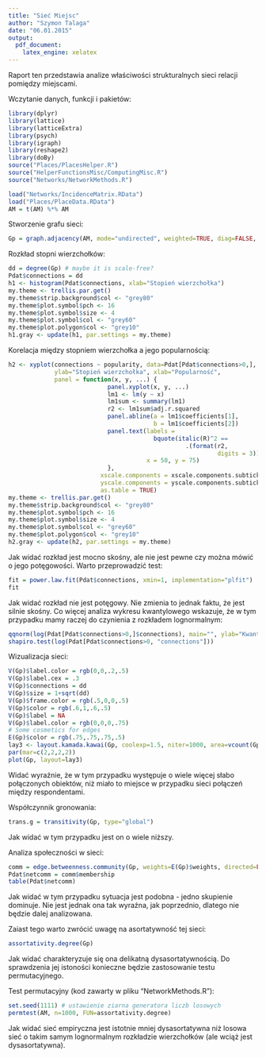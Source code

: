 ```yaml
---
title: "Sieć Miejsc"
author: "Szymon Talaga"
date: "06.01.2015"
output:
  pdf_document:
    latex_engine: xelatex
---
```


Raport ten przedstawia analize właściwości strukturalnych sieci relacji pomiędzy miejscami. 

Wczytanie danych, funkcji i pakietów:

```r
library(dplyr)
library(lattice)
library(latticeExtra)
library(psych)
library(igraph)
library(reshape2)
library(doBy)
source("Places/PlacesHelper.R")
source("HelperFunctionsMisc/ComputingMisc.R")
source("Networks/NetworkMethods.R")

load("Networks/IncidenceMatrix.RData")
load("Places/PlaceData.RData")
AM = t(AM) %*% AM
```

Stworzenie grafu sieci:

```r
Gp = graph.adjacency(AM, mode="undirected", weighted=TRUE, diag=FALSE, add.rownames=TRUE)
```

Rozkład stopni wierzchołków:

```r
dd = degree(Gp) # maybe it is scale-free?
Pdat$connections = dd
h1 <- histogram(Pdat$connections, xlab="Stopień wierzchołka")
my.theme <- trellis.par.get()
my.theme$strip.background$col <- "grey80"
my.theme$plot.symbol$pch <- 16
my.theme$plot.symbol$size <- 4
my.theme$plot.symbol$col <- "grey60"
my.theme$plot.polygon$col <- "grey10"
h1.gray <- update(h1, par.settings = my.theme)
```

Korelacja między stopniem wierzchołka a jego popularnością:

```r
h2 <- xyplot(connections ~ popularity, data=Pdat[Pdat$connections>0,], 
             ylab="Stopień wierzchołka", xlab="Popularność",
             panel = function(x, y, ...) {
                            panel.xyplot(x, y, ...)
                            lm1 <- lm(y ~ x)
                            lm1sum <- summary(lm1)
                            r2 <- lm1sum$adj.r.squared
                            panel.abline(a = lm1$coefficients[1], 
                                         b = lm1$coefficients[2])
                            panel.text(labels = 
                                         bquote(italic(R)^2 == 
                                                  .(format(r2, 
                                                           digits = 3))),
                                       x = 50, y = 75)
                            },
                          xscale.components = xscale.components.subticks,
                          yscale.components = yscale.components.subticks,
                          as.table = TRUE)
my.theme <- trellis.par.get()
my.theme$strip.background$col <- "grey80"
my.theme$plot.symbol$pch <- 16
my.theme$plot.symbol$size <- 4
my.theme$plot.symbol$col <- "grey60"
my.theme$plot.polygon$col <- "grey10"
h2.gray <- update(h2, par.settings = my.theme)
```

Jak widać rozkład jest mocno skośny, ale nie jest pewne czy można mówić o jego potęgowości. Warto przeprowadzić test:

```r
fit = power.law.fit(Pdat$connections, xmin=1, implementation="plfit")
fit
```

Jak widać rozkład nie jest potęgowy. Nie zmienia to jednak faktu, że jest silnie skośny. Co więcej analiza wykresu kwantylowego wskazuje, że w tym przypadku mamy raczej do czynienia z rozkładem lognormalnym:

```r
qqnorm(log(Pdat[Pdat$connections>0,]$connections), main="", ylab="Kwantyle teoretyczne", xlab="Kwantyle empiryczne", cex.lab=.8)
shapiro.test(log(Pdat[Pdat$connections>0, "connections"]))
```

Wizualizacja sieci:

```r
V(Gp)$label.color = rgb(0,0,.2,.5)
V(Gp)$label.cex = .3
V(Gp)$connections = dd
V(Gp)$size = 1+sqrt(dd)
V(Gp)$frame.color = rgb(.5,0,0,.5)
V(Gp)$color = rgb(.6,1,.6,.5)
V(Gp)$label = NA
V(Gp)$label.color = rgb(0,0,0,.75)
# Some cosmetics for edges
E(Gp)$color = rgb(.75,.75,.75,.5)
lay3 <- layout.kamada.kawai(Gp, coolexp=1.5, niter=1000, area=vcount(Gp)^3.5)
par(mar=c(2,2,2,2))
plot(Gp, layout=lay3)
```

Widać wyraźnie, że w tym przypadku występuje o wiele więcej słabo połączonych obiektów, niż miało to miejsce w przypadku sieci połączeń między respondentami.

Współczynnik gronowania:

```r
trans.g = transitivity(Gp, type="global")
```

Jak widać w tym przypadku jest on o wiele niższy.

Analiza społeczności w sieci:

```r
comm = edge.betweenness.community(Gp, weights=E(Gp)$weights, directed=FALSE)
Pdat$netcomm = comm$membership
table(Pdat$netcomm)
```

Jak widać w tym przypadku sytuacja jest podobna - jedno skupienie dominuje. Nie jest jednak ona tak wyraźna, jak poprzednio, dlatego nie będzie dalej analizowana.

Zaiast tego warto zwrócić uwagę na asortatywność tej sieci:

```r
assortativity.degree(Gp)
```

Jak widać charakteryzuje się ona delikatną dysasortatywnością. Do sprawdzenia jej istoności konieczne będzie zastosowanie testu permutacyjnego.

Test permutacyjny (kod zawarty w pliku "NetworkMethods.R"):

```r
set.seed(1111) # ustawienie ziarna generatora liczb losowych
permtest(AM, n=1000, FUN=assortativity.degree)
```

Jak widać sieć empiryczna jest istotnie mniej dysasortatywna niż losowa sieć o takim samym lognormalnym rozkładzie wierzchołków (ale wciąż jest dysasortatywna).
